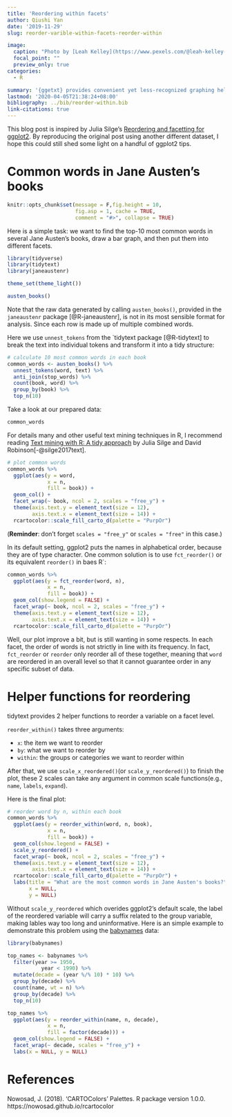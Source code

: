 ```yaml
---
title: 'Reordering within facets'
author: Qiushi Yan
date: '2019-11-29'
slug: reorder-varible-within-facets-reorder-within

image:
  caption: "Photo by [Leah Kelley](https://www.pexels.com/@leah-kelley-50725)"
  focal_point: ""
  preview_only: true
categories:
  - R

summary: '{ggetxt} provides convenient yet less-recognized graphing helpers to reorder an x or y axis within facets.'
lastmod: '2020-04-05T21:38:24+08:00'
bibliography: ../bib/reorder-within.bib
link-citations: true
---
```


This blog post is inspired by Julia Silge's [
Reordering and facetting for ggplot2
](https://juliasilge.com/blog/reorder-within/). By reproducing the original post using another different dataset, I hope this could still shed some light on a handful of ggplot2 tips.   



# Common words in Jane Austen's books  

```r
knitr::opts_chunk$set(message = F,fig.height = 10, 
                      fig.asp = 1, cache = TRUE,
                      comment = "#>", collapse = TRUE)
```

Here is a simple task: we want to find the top-10 most common words in several Jane Austen's books, draw a bar graph, and then put them into different facets.  

```r
library(tidyverse)
library(tidytext)
library(janeaustenr)

theme_set(theme_light())
```

```r
austen_books()
```

Note that the raw data generated by calling `austen_books()`, provided in the `janeaustenr` package [@R-janeaustenr], is not in its most sensible format for analysis. Since each row is made up of multiple combined words.  


Here we use `unnest_tokens` from the `tidytext package [@R-tidytext] to break the text into individual tokens and transform it into a tidy structure:  

```r
# calculate 10 most common words in each book
common_words <- austen_books() %>%
  unnest_tokens(word, text) %>% 
  anti_join(stop_words) %>% 
  count(book, word) %>% 
  group_by(book) %>% 
  top_n(10)
```

Take a look at our prepared data:  
```r
common_words
```

For details many and other useful text mining techniques in R, I recommend reading [Text mining with R: A tidy approach](Text Mining with R: A tidy approach) by Julia Silge and David Robinson[-@silge2017text].  

```r
# plot common words
common_words %>% 
  ggplot(aes(y = word, 
             x = n, 
             fill = book)) +
  geom_col() + 
  facet_wrap(~ book, ncol = 2, scales = "free_y") + 
  theme(axis.text.y = element_text(size = 12),
        axis.text.x = element_text(size = 14)) +
  rcartocolor::scale_fill_carto_d(palette = "PurpOr")
```
(**Reminder**: don't forget `scales = "free_y"` or `scales = "free"` in this case.)

In its default setting, ggplot2 puts the names in alphabetical order, because they are of type character.  One common solution is to use `fct_reorder()` or its equivalent `reorder()` in baes R`:  

```r
common_words %>% 
  ggplot(aes(y = fct_reorder(word, n), 
             x = n, 
             fill = book)) +
  geom_col(show.legend = FALSE) +
  facet_wrap(~ book, ncol = 2, scales = "free_y") + 
  theme(axis.text.y = element_text(size = 12),
        axis.text.x = element_text(size = 14)) +
  rcartocolor::scale_fill_carto_d(palette = "PurpOr")
```

Well, our plot improve a bit, but is still wanting in some respects. In each facet, the order of words is not strictly in line with its frequency. In fact, `fct_reorder` or `reorder` only reorder all of these together, meaning that `word` are reordered in an overall level so that it cannot guarantee order in any specific subset of data.  

# Helper functions for reordering  

tidytext provides 2 helper functions to reorder a variable on a facet level.

`reorder_within()` takes three arguments:

- `x`: the item we want to reorder  
- `by`: what we want to reorder by  
- `within`: the groups or categories we want to reorder within  

After that, we use `scale_x_reordered()`(or `scale_y_reordered()`) to finish the plot, these 2 scales can take any argument in common scale functions(e.g., `name`, `labels`, `expand`).

Here is the final plot:  
```r
# reorder word by n, within each book
common_words %>% 
  ggplot(aes(y = reorder_within(word, n, book), 
             x = n, 
             fill = book)) +
  geom_col(show.legend = FALSE) + 
  scale_y_reordered() + 
  facet_wrap(~ book, ncol = 2, scales = "free_y") + 
  theme(axis.text.y = element_text(size = 12),
        axis.text.x = element_text(size = 14)) +
  rcartocolor::scale_fill_carto_d(palette = "PurpOr") +
  labs(title = "What are the most common words in Jane Austen's books?",
       x = NULL,
       y = NULL)
```



Without `scale_y_reordered` which overides ggplot2's default scale, the label of the reordered variable will carry a suffix related to the group variable, making lables way too long and uninformative. Here is an simple example to demonstrate this problem using the [babynames](https://github.com/hadley/babynames) data: 

```r
library(babynames)
```


```r
top_names <- babynames %>% 
  filter(year >= 1950,
           year < 1990) %>% 
  mutate(decade = (year %/% 10) * 10) %>% 
  group_by(decade) %>%
  count(name, wt = n) %>% 
  group_by(decade) %>% 
  top_n(10)

top_names %>% 
  ggplot(aes(y = reorder_within(name, n, decade), 
             x = n, 
             fill = factor(decade))) + 
  geom_col(show.legend = FALSE) + 
  facet_wrap(~ decade, scales = "free_y") +
  labs(x = NULL, y = NULL)
```




# References  

Nowosad, J. (2018). 'CARTOColors' Palettes. R package version 1.0.0. https://nowosad.github.io/rcartocolor